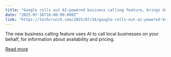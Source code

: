 ```yaml
---
title: "Google rolls out AI-powered business calling feature, brings Gemini 2.5 Pro to AI Mode"
date: "2025-07-16T16:00:00.000Z"
link: "https://techcrunch.com/2025/07/16/google-rolls-out-ai-powered-business-calling-feature-brings-gemini-2-5-pro-to-ai-mode/"
---
```


The new business calling feature uses AI to call local businesses on your behalf, for information about availability and pricing.

[Read more](https://techcrunch.com/2025/07/16/google-rolls-out-ai-powered-business-calling-feature-brings-gemini-2-5-pro-to-ai-mode/)
